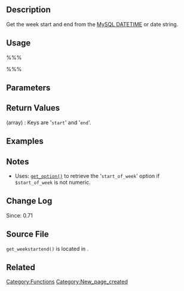 == Description ==
Get the week start and end from the [http://dev.mysql.com/doc/refman/4.1/en/datetime.html MySQL DATETIME] or date string. 

== Usage ==
%%%<?php get_weekstartend( $mysqlstring, $start_of_week ) ?>%%%

== Parameters ==
{{Parameter|$mysqlstring|string|Date or [http://dev.mysql.com/doc/refman/4.1/en/datetime.html MySQL DATETIME] field type.}}
{{Parameter|$start_of_week|integer|Start of the week as an integer.|optional|&#39;&#39;}}

== Return Values ==
; (array) : Keys are '<tt>start</tt>' and '<tt>end</tt>'.

== Examples ==
<!-- Need creative examples. Feel free to link to external examples. -->

== Notes ==
* Uses: [[Function_Reference/get_option|<tt>get_option()</tt>]] to retrieve the '<tt>start_of_week</tt>' option if <tt>$start_of_week</tt> is not numeric.

== Change Log ==
Since: 0.71

== Source File ==
<tt>get_weekstartend()</tt> is located in {{Trac|wp-includes/functions.php}}.

== Related ==
<!--
    To Do:
    Need to find related functions.
    Need to create groups of functions and create templates to add them to a page quickly.
    Some functions may be related to many groups of functions.
-->

{{Tag Footer}}

[[Category:Functions]]
[[Category:New_page_created]]